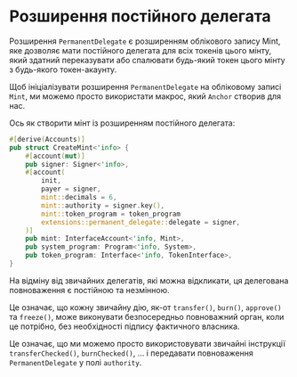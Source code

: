 
# Розширення постійного делегата

Розширення `PermanentDelegate` є розширенням облікового запису Mint, яке дозволяє мати постійного делегата для всіх токенів цього мінту, який здатний переказувати або спалювати будь-який токен цього мінту з будь-якого токен-акаунту.

<ArticleSection name="Initializing the Mint Account" id="initializing-the-mint-account" level="h2" />

Щоб ініціалізувати розширення `PermanentDelegate` на обліковому записі `Mint`, ми можемо просто використати макрос, який `Anchor` створив для нас.

Ось як створити мінт із розширенням постійного делегата:

```rust
#[derive(Accounts)]
pub struct CreateMint<'info> {
    #[account(mut)]
    pub signer: Signer<'info>,
    #[account(
        init,
        payer = signer,
        mint::decimals = 6,
        mint::authority = signer.key(),
        mint::token_program = token_program
        extensions::permanent_delegate::delegate = signer,
    )]
    pub mint: InterfaceAccount<'info, Mint>,
    pub system_program: Program<'info, System>,
    pub token_program: Interface<'info, TokenInterface>,
}
```

<ArticleSection name="Permissioned Actions" id="permissioned-actions" level="h2" />

На відміну від звичайних делегатів, які можна відкликати, ця делегована повноваження є постійною та незмінною.

Це означає, що кожну звичайну дію, як-от `transfer()`, `burn()`, `approve()` та `freeze()`, може виконувати безпосередньо повноважний орган, коли це потрібно, без необхідності підпису фактичного власника.

Це означає, що ми можемо просто використовувати звичайні інструкції `transferChecked()`, `burnChecked()`, ... і передавати повноваження `PermanentDelegate` у полі `authority`.